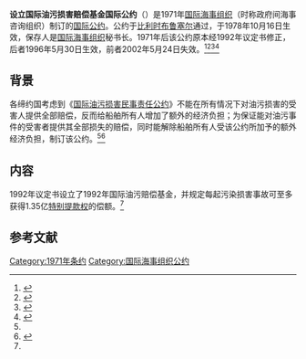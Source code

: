 {{Infobox treaty|name=设立国际油污损害赔偿基金国际公约|date_signed=1971年12月18日|date_effective=1978年10月16日|date_expiration=2002年5月24日|depositor=[[國際海事組織|国际海事组织]]秘书长|location_signed={{BEL}}[[布鲁塞尔|布鲁塞尔]]|languages=英文、法文}}
{{Infobox treaty|name=修正《1971年设立国际油污损害赔偿基金国际公约》的1992年议定书|date_signed=1992年11月27日|date_effective=1996年5月30日|languages=阿拉伯文、中文、英文、<br>法文、俄文、西班牙文|location_signed={{GBR}}[[伦敦|伦敦]]|parties=118（截至2021年3月2日）<ref>{{Cite web|title=Status Of Treaties|url=https://wwwcdn.imo.org/localresources/en/About/Conventions/StatusOfConventions/StatusOfTreaties.pdf|publisher=wwwcdn.imo.org|language=en|accessdate=2021-03-17}}</ref>|depositor=[[國際海事組織|国际海事组织]]秘书长}}

'''设立国际油污损害赔偿基金国际公约'''（{{Lang-en|International Convention on the Establishment of an International Fund for Compensation for Oil Pollution Damage}}）是1971年[[國際海事組織|国际海事组织]]（时称政府间海事咨询组织）制订的[[国际公约|国际公约]]。公约于[[比利时|比利时]][[布鲁塞尔|布鲁塞尔]]通过，于1978年10月16日生效，保存人是[[國際海事組織|国际海事组织]]秘书长。1971年后该公约原本经1992年议定书修正，后者1996年5月30日生效，前者2002年5月24日失效。<ref name=":0">{{Cite web|title=International Convention on the Establishment of an International Fund for Compensation for Oil Pollution Damage (FUND)|url=https://www.imo.org/en/About/Conventions/Pages/International-Convention-on-the-Establishment-of-an-International-Fund-for-Compensation-for-Oil-Pollution-Damage-(FUND).aspx|accessdate=2021-03-17|work=|publisher=www.imo.org|language=en}}</ref><ref>{{Cite web|title=International Convention on the establishment of an international fund for compensation for oil pollution damage|url=https://treaties.un.org/Pages/showDetails.aspx?objid=08000002800f5af6|accessdate=2021-03-17|work=|publisher=treaties.un.org|language=en}}</ref><ref>{{Cite web|title=Protocol of 1992 to amend the International Convention on the establishment of an international fund for compensation for oil pollution damage|url=https://treaties.un.org/pages/showDetails.aspx?objid=08000002800a599a|accessdate=2021-03-17|work=|publisher=treaties.un.org|language=en}}</ref><ref>{{Cite web|title=修正《1971年设立国际油污损害赔偿基金国际公约》的1992年议定书|url=http://treaty.mfa.gov.cn/Treaty/web/detail1.jsp?objid=1531876074007|accessdate=2021-03-17|work=|publisher=treaty.mfa.gov.cn|language=zh-hans}}</ref>

== 背景 ==
各缔约国考虑到《[[国际油污损害民事责任公约|国际油污损害民事责任公约]]》不能在所有情况下对油污损害的受害人提供全部赔偿，反而给船舶所有人增加了额外的经济负担；为保证能对油污事件的受害者提供其全部损失的赔偿，同时能解除船舶所有人受该公约所加予的额外经济负担，制订该公约。<ref name=":0" /><ref>{{Cite book|first=|title=国际油污损害民事责任公约}}</ref>

== 内容 ==
1992年议定书设立了1992年国际油污赔偿基金，并规定每起污染损害事故可至多获得1.35亿[[特别提款权|特别提款权]]的偿额。<ref name=":0" />

== 参考文献 ==
{{reflist|2}}
{{国际海事组织公约}}
[[Category:1971年条约|Category:1971年条约]]
[[Category:国际海事组织公约|Category:国际海事组织公约]]